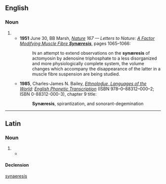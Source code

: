 {{also|synaeresis}}
==English==

===Noun===
{{en-noun|synæreses}}

# {{alternative spelling of|synaeresis|lang=en}}
#* '''1951''' June 30, BB Marsh, ''[http://www.nature.com/index.html Nature] 167 — Letters to Nature: [http://www.nature.com/nature/journal/v167/n4261/abs/1671065a0.html A Factor Modifying Muscle Fibre '''Synæresis''']'', pages 1065–1066:
#*: I<small>N</small> an attempt to extend observations on the '''synæresis''' of actomyosin by adenosine triphosphate to a less disorganized and more physiologically complete system, the volume changes which accompany the disappearance of the latter in a muscle fibre suspension are being studied.
#* '''1985''', Charles-James N. Bailey, ''[http://www.ethnologue.com/ Ethnoloɠue, Languages of the World]: [http://www.ethnologue.com/show_product.asp?isbn=0883120003 English Phonetic Transcription]'' (ISBN 978–0–88312–000–2; ISBN 0-88312-000-3), chapter 9 title:
#*: '''Synæresis''', spirantization, and sonorant-degemination

----

==Latin==

===Noun===
{{la-noun|synæresis|synæreseōs|f|third}}

# {{alternative typography of|synaeresis|lang=la}}
#* {{seecites|lang=la}}

====Declension====
{{la-decl-noun-table|title=[[Appendix:Latin third declension|Third declension]], Greek type, with some i-stem forms.|nom_sg=synæresis|gen_sg=synæreseōs|dat_sg=synæresī|acc_sg=synæresin|acc_sg2=synæresim|acc_sg3=synæresem|abl_sg=synæresī|voc_sg=*synæresi|voc_sg2=*synæresis|nom_pl=synæresēs|gen_pl=synæresium|gen_pl2=synæreseōn|dat_pl=*synæresibus|acc_pl=synæresēs|acc_pl2=synæreseis|abl_pl=synæresibus|voc_pl=*synæresēs}}

[[Category:Latin terms spelled with Æ|synaeresis]]